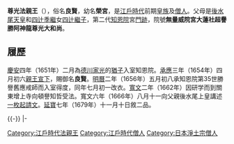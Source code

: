 {{東亞男性歷史人物
|名稱 =尊光法親王
|身份 =日本[[法親王|法親王]]
|國家 =[[日本|大和王朝]]
|時代 =[[江戶時代|江戶時代]]前期
|姓 =（無）
|名 =良賢
|別名 =榮宮
|法號 =尊光
|院號 =無量威院宮大蓮社超譽勝阿神龍尊光大和尚
|封爵 =[[法親王|法親王]]
|出生日期 =[[正保|正保]]二年九月二十九（{{Birth date|1645|11|17}}）
|逝世日期 =[[延寶|延寶]]八年正月初六（{{Death date and age|1680|2|6|1645|11|17}}）
|父親 =[[後水尾天皇|後水尾天皇]]
|母親 =[[四辻繼子|四辻繼子]]
|猶父 =[[德川家光|德川家光]]
|同胞兄弟 =[[盛胤法親王|盛胤法親王]]
|同胞姊妹 =[[文察女王|文察女王]]
|異母兄弟 =[[高仁親王|高仁親王]]<br>[[若宮|若宮]]<br>[[賀茂宮|賀茂宮]]<br>[[守澄法親王|守澄法親王]]<br>[[後光明天皇|後光明天皇]]<br>[[堯恕法親王|堯恕法親王]]<br>[[真敬法親王|真敬法親王]]<br>[[尊證法親王|尊證法親王]]<br>[[靈元天皇|靈元天皇]]<br>某皇子<br>[[後西天皇|後西天皇]]<br>[[性真法親王|性真法親王]]<br>[[八條宮穩仁親王|八條宮穩仁親王]]<br>[[道寬法親王|道寬法親王]]<br>[[性承法親王|性承法親王]]
|異母姊妹 =[[明正天皇|明正天皇]]<br>[[女二宮_(後水尾天皇女)|女二宮]]<br>[[昭子內親王|昭子內親王]]<br>[[賀子內親王|賀子內親王]]<br>[[菊宮|菊宮]]<br>[[文智女王|文智女王]]<br><[[常子內親王|常子內親王]]<br>[[永享女王|永享女王]]br>[[理昌女王|理昌女王]]<br>[[光子內親王|光子內親王]]<br>[[摩佐宮|摩佐宮]]<br>[[理忠女王|理忠女王]]<br>[[元昌女王|元昌女王]]<br>[[宗澄女王|宗澄女王]]<br>[[桂宮_(後水尾天皇女)|桂宮]]<br>[[新宮_(後水尾天皇女)|新宮]]
}}
{{Japanese|japanese=尊光法親王|kana=そんこうほうしんのう|romaji=Sonkō Hō shin nō}}
'''尊光法親王'''（{{bd|1645年|11月17日|1680年|2月6日}}），俗名'''良賢'''，幼名'''榮宮'''，是[[江戶時代|江戶時代]]前期[[皇族|皇族]]及[[僧人|僧人]]。父母是[[後水尾天皇|後水尾天皇]]和[[四辻季繼|四辻季繼]]女[[四辻繼子|四辻繼子]]，第二代[[知恩院|知恩院]]宮[[門跡|門跡]]，院號'''無量威院宮大蓮社超譽勝阿神龍尊光大和尚'''。

== 履歷 ==
[[慶安|慶安]]四年（1651年）二月為[[德川家光|德川家光]]的[[猶子|猶子]]入室知恩院。[[承應|承應]]三年（1654年）四月初六[[親王宣下|親王宣下]]，賜御名'''良賢'''。[[明曆|明曆]]二年（1656年）五月初八承知恩院第35世勝譽舊應戒師而入室得度，同年七月初一改衣。[[寬文|寬文]]二年（1662年）因研学而到關東增上寺向頓譽知哲受法。寬文六年（1666年）八月十一向父親後水尾上皇講述[[一枚起請文|一枚起請文]]。[[延寶|延寶]]七年（1679年）十一月十日敘二品。

{{-}}
{{start box|width=auto}}
{{s-rel}}
|-
{{s-before|[[良純入道親王|良純入道親王]]}}
{{s-title|[[知恩院|知恩院]]門跡|第2世}}
{{s-after|[[尊統法親王|尊統法親王]]}}
{{end box}}


[[Category:江戶時代法親王|Category:江戶時代法親王]]

[[Category:江戶時代僧人|Category:江戶時代僧人]]
[[Category:日本淨土宗僧人|Category:日本淨土宗僧人]]